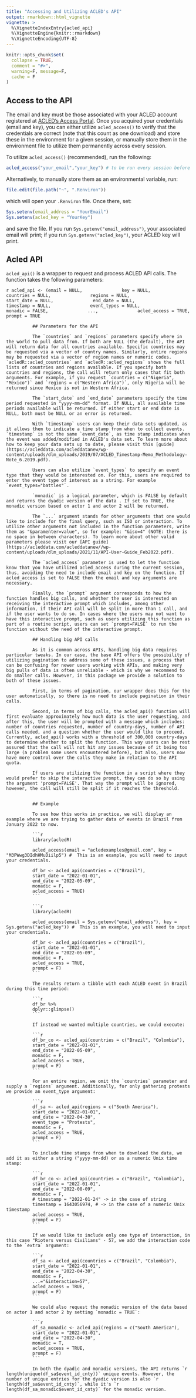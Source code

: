 ```yaml
---
title: "Accessing and Utilizing ACLED's API"
output: rmarkdown::html_vignette
vignette: >
  %\VignetteIndexEntry{acled_api}
  %\VignetteEngine{knitr::rmarkdown}
  %\VignetteEncoding{UTF-8}
---
```


```r
knitr::opts_chunk$set(
  collapse = TRUE,
  comment = "#>",
  warning=F, message=F,
  cache = F
)
```

<!-- The workflow of this package is as follows: -->

<!--   1. Validate and store your credentials with acled_access(). -->

<!--   2. Download data with acled_api(). -->

<!--   3. (Optional) Transform your data from wide form (dyadic) to long form (monadic) with acled_transform(). -->

<!--   4. (Optional) Do some basic statistics with generate_counts() and generate_movers().  -->

## Access to the API

The email and key must be those associated with your ACLED account registered at [ACLED's Access Portal](developer.acleddata.com). Once you acquired your credentials (email and key), you can either utilize `acled_access()` to verify that the credentials are correct (note that this count as one download) and store these in the environment for a given session, or manually store them in the environment file to utilize them permanently across every session.

To utilize `acled_access()` (recommended), run the following:

```r
acled_access("your_email","your_key") # to be run every session before doing an API call. 
```

Alternatively, to manually store them as an environmental variable, run:

```r
file.edit(file.path("~", ".Renviron"))
```

which will open your `.Renviron` file. Once there, set:

```r
Sys.setenv(email_address = "YourEmail")
Sys.setenv(acled_key = "YourKey")
```

and save the file. If you run `Sys.getenv("email_address")`, your associated email will print; if you run `Sys.getenv("acled_key")`, your ACLED key will print.

## Acled API

`acled_api()` is a wrapper to request and process ACLED API calls. The function takes the following parameters:

```r
acled_api <- (email = NULL,
              key = NULL,
              countries = NULL,
              regions = NULL,
              start_date = NULL,
              end_date = NULL,
              timestamp = NULL,
              event_types = NULL,
              monadic = FALSE,
              ...,
              acled_access = TRUE,
              prompt = TRUE
              ```
              
              ## Parameters for the API
              
              The `countries` and `regions` parameters specify where in the world to pull data from. If both are NULL (the default), the API will return data for all countries available. Specific countries may be requested via a vector of country names. Similarly, entire regions may be requested via a vector of region names or numeric codes. `acledR::acled_countries` and `acledR::acled_regions` shows the full lists of countries and regions available. If you specify both countries and regions, the call will return only cases that fit both arguments. For example, if you request `countries = c("Nigeria", "Mexico")` and `regions = c("Western Africa")`, only Nigeria will be returned since Mexico is not in Western Africa.
              
              The `start_date` and `end_date` parameters specify the time period requested in "yyyy-mm-dd" format. If NULL, all available time periods available will be returned. If either start or end date is NULL, both must be NULL or an error is returned.
              
              With `timestamp` users can keep their data sets updated, as it allows them to indicate a time stamp from when to collect events. `timestamp` is not the same `event_date`, as time stamp indicates when the event was added/modified in ACLED's data set. To learn more about how to keep your data sets up to date, please visit this [guide](https://acleddata.com/acleddatanew/wp-content/uploads/dlm_uploads/2019/07/ACLED_Timestamp-Memo_Methodology-Note_6.2019.pdf).
              
              Users can also utilize `event_types` to specify an event type that they would be interested on. For this, users are required to enter the event type of interest as a string. For example `event_types="battles"`.
              
              `monadic` is a logical parameter, which is FALSE by default and returns the dyadic version of the data . If set to TRUE, the monadic version based on actor 1 and actor 2 will be returned.
              
              The `...` argument stands for other arguments that one would like to include for the final query, such as ISO or interaction. To utilize other arguments not included in the function parameters, write them as "&paramenter=value", so for example: "&iso=4" (NOTE: there is no space in between characters). To learn more about other valid parameters please visit our [API guide](https://acleddata.com/acleddatanew//wp-content/uploads/dlm_uploads/2021/11/API-User-Guide_Feb2022.pdf).
              
              The `acled_access` parameter is used to let the function know that you have utilized acled_access during the current session, thus, avoiding the need to include email and key on the function. If acled_access is set to FALSE then the email and key arguments are necessary.
              
              Finally, the `prompt` argument corresponds to how the function handles big calls, and whether the user is interested on receiving the interactive prompt which includes, among other information, if their API call will be split in more than 1 call, and if the user wants to do so. In cases where the users may not want to have this interactive prompt, such as users utilizing this function as part of a routine script, users can set `prompt=FALSE` to run the function without the need of the interactive prompt. 
              
              ## Handling big API calls
              
              As it is common across APIs, handling big data requires particular tweaks. In our case, the base API offers the possibility of utilizing pagination to address some of these issues, a process that can be confusing for newer users working with APIs, and making very big pulls of data is often unreliable - which is why we recommend to do smaller calls. However, in this package we provide a solution to both of these issues.
              
              First, in terms of pagination, our wrapper does this for the user automatically, so there is no need to include pagination in their calls. 
              
              Second, in terms of big calls, the acled_api() function will first evaluate approximately how much data is the user requesting, and after this, the user will be prompted with a message which includes: number of countries requested, number of country-days, number of API calls needed, and a question whether the user would like to proceed. Currently, acled_api() works with a threshold of 300,000 country-days to determine whether to split the function. This way users can be rest assured that the call will not hit any issues because of it being too large (a problem some users encountered before), but also, users now have more control over the calls they make in relation to the API quota. 
              
              If users are utilizing the function in a script where they would prefer to skip the interactive prompt, they can do so by using the argument 'prompt=FALSE'. That way the prompt will be ignored, however, the call will still be split if it reaches the threshold. 
              
              
              ## Example
              
              To see how this works in practice, we will display an example where we are trying to gather data of events in Brazil from January 2022 to now.
              
              ```r
              library(acledR)
              
              acled_access(email = "acledexamples@gmail.com", key = "M3PWwg3DIdhHMuDiilp5") #  This is an example, you will need to input your credentials.
              
              df_br <- acled_api(countries = c("Brazil"),
              start_date = "2022-01-01",
              end_date = "2022-05-09",
              monadic = F,
              acled_access = TRUE)
              ```
              
              ```r
              library(acledR)
              
              acled_access(email = Sys.getenv("email_address"), key = Sys.getenv("acled_key")) #  This is an example, you will need to input your credentials.
              
              df_br <- acled_api(countries = c("Brazil"),
              start_date = "2022-01-01",
              end_date = "2022-05-09",
              monadic = F,
              acled_access = TRUE, 
              prompt = F)
              ```
              
              The results return a tibble with each ACLED event in Brazil during this time period:
              
              ```r
              df_br %>% 
              dplyr::glimpse()
              ```
              
              If instead we wanted multiple countries, we could execute:
              
              ```r
              df_br_co <- acled_api(countries = c("Brazil", "Colombia"),
              start_date = "2022-01-01",
              end_date = "2022-05-09",
              monadic = F,
              acled_access = TRUE, 
              prompt = F)
              ```
              
              For an entire region, we omit the `countries` parameter and supply a `regions` argument. Additionally, for only gathering protests we provide an event_type argument:
              
              ```r
              df_sa <- acled_api(regions = c("South America"),
              start_date = "2022-01-01",
              end_date = "2022-04-30",
              event_type = "Protests",
              monadic = F,
              acled_access = TRUE, 
              prompt = F)
              ```
              
              To include time stamps from when to download the data, we add it as either a string ("yyyy-mm-dd) or as a numeric Unix time stamp:
              
              ```r
              df_br_co <- acled_api(countries = c("Brazil", "Colombia"),
              start_date = "2022-01-01",
              end_date = "2022-08-09",
              monadic = F,
              # timestamp = "2022-01-24" -> in the case of string
              timestamp = 1643056974, # -> in the case of a numeric Unix timestamp
              acled_access = TRUE, 
              prompt = F)
              ```
              
              If we would like to include only one type of interaction, in this case "Rioters versus Civilians" - 57, we add the interaction code to the `extra` argument:
              
              ```r
              df_sa <- acled_api(countries = c("Brazil", "Colombia"),
              start_date = "2022-01-01",
              end_date = "2022-04-30",
              monadic = F,
              ...="&interaction=57",
              acled_access = TRUE, 
              prompt = F)
              ```
              
              We could also request the monadic version of the data based on actor 1 and actor 2 by setting `monadic = TRUE`:
              
              ```r
              df_sa_monadic <- acled_api(regions = c("South America"),
              start_date = "2022-01-01",
              end_date = "2022-04-30",
              monadic = T,
              acled_access = TRUE, 
              prompt = F)
              ```
              
              In both the dyadic and monadic versions, the API returns `r length(unique(df_sa$event_id_cnty))` unique events. However, the number of unique entries for the dyadic version is also `r length(df_sa$event_id_cnty)`, while it's `r length(df_sa_monadic$event_id_cnty)` for the monadic version.
              

